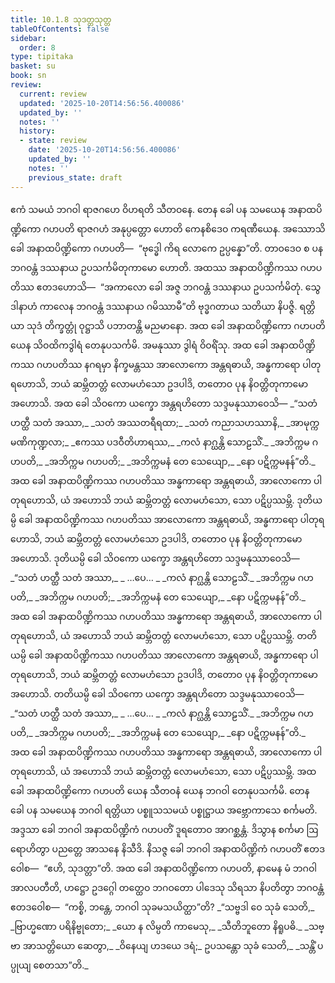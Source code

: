 ```yaml
---
title: 10.1.8 သုဒတ္တသုတ္တ
tableOfContents: false
sidebar:
  order: 8
type: tipitaka
basket: su
book: sn
review:
  current: review
  updated: '2025-10-20T14:56:56.400086'
  updated_by: ''
  notes: ''
  history:
  - state: review
    date: '2025-10-20T14:56:56.400086'
    updated_by: ''
    notes: ''
    previous_state: draft
---
```



<DynamicBreadcrumb />


<ReviewStatus review={frontmatter.review} showDetails={true} />

<HypothesisAnnotation frontmatter={frontmatter} />

<Division number="242" book="sn" e="ch" v="18" p="315">

<Paragraph number="1492" book="sn">
ဧကံ သမယံ ဘဂဝါ ရာဇဂဟေ ဝိဟရတိ သီတဝနေ. တေန ခေါ ပန သမယေန အနာထပိဏ္ဍိကော ဂဟပတိ ရာဇဂဟံ အနုပ္ပတ္တော ဟောတိ ကေနစိဒေဝ ကရဏီယေန. အဿောသိ ခေါ အနာထပိဏ္ဍိကော ဂဟပတိ—  “ဗုဒ္ဓေါ ကိရ လောကေ ဥပ္ပန္နော”တိ. တာဝဒေဝ စ ပန ဘဂဝန္တံ ဒဿနာယ ဥပသင်္ကမိတုကာမော ဟောတိ. အထဿ အနာထပိဏ္ဍိကဿ ဂဟပတိဿ ဧတဒဟောသိ—  “အကာလော ခေါ အဇ္ဇ ဘဂဝန္တံ ဒဿနာယ ဥပသင်္ကမိတုံ. သွေ ဒါနာဟံ ကာလေန ဘဂဝန္တံ ဒဿနာယ ဂမိဿာမီ”တိ ဗုဒ္ဓဂတာယ သတိယာ နိပဇ္ဇိ. ရတ္တိယာ သုဒံ တိက္ခတ္တုံ ဝုဋ္ဌာသိ ပဘာတန္တိ မညမာနော. အထ ခေါ အနာထပိဏ္ဍိကော ဂဟပတိ ယေန သိဝထိကဒွါရံ တေနုပသင်္ကမိ. အမနုဿာ ဒွါရံ ဝိဝရိံသု. အထ ခေါ အနာထပိဏ္ဍိကဿ ဂဟပတိဿ နဂရမှာ နိက္ခမန္တဿ အာလောကော အန္တရဓာယိ, အန္ဓကာရော ပါတုရဟောသိ, ဘယံ ဆမ္ဘိတတ္တံ လောမဟံသော ဥဒပါဒိ, တတောဝ ပုန နိဝတ္တိတုကာမော အဟောသိ. အထ ခေါ သိဝကော ယက္ခော အန္တရဟိတော သဒ္ဒမနုဿာဝေသိ—
</Paragraph>

<Paragraph number="1493" type="verses" book="sn">
_“သတံ ဟတ္ထီ သတံ အဿာ,_  
_သတံ အဿတရီရထာ;_  
_သတံ ကညာသဟဿာနိ,_  
_အာမုက္ကမဏိကုဏ္ဍလာ;_  
_ဧကဿ ပဒဝီတိဟာရဿ,_  
_ကလံ နာဂ္ဃန္တိ သောဠသိံ._  

</Paragraph>

<Paragraph number="1494" type="verses" book="sn">
_အဘိက္ကမ ဂဟပတိ,_  
_အဘိက္ကမ ဂဟပတိ;_  
_အဘိက္ကမနံ တေ သေယျော,_  
_နော ပဋိက္ကမနန်”တိ._  

</Paragraph>

<Paragraph number="1495" book="sn">
အထ ခေါ အနာထပိဏ္ဍိကဿ ဂဟပတိဿ အန္ဓကာရော အန္တရဓာယိ, အာလောကော ပါတုရဟောသိ, ယံ အဟောသိ ဘယံ ဆမ္ဘိတတ္တံ လောမဟံသော, သော ပဋိပ္ပဿမ္ဘိ. ဒုတိယမ္ပိ ခေါ အနာထပိဏ္ဍိကဿ ဂဟပတိဿ အာလောကော အန္တရဓာယိ, အန္ဓကာရော ပါတုရဟောသိ, ဘယံ ဆမ္ဘိတတ္တံ လောမဟံသော ဥဒပါဒိ, တတောဝ ပုန နိဝတ္တိတုကာမော အဟောသိ. ဒုတိယမ္ပိ ခေါ သိဝကော ယက္ခော အန္တရဟိတော သဒ္ဒမနုဿာဝေသိ—
</Paragraph>

<Paragraph number="1496" type="verses" book="sn">
_“သတံ ဟတ္ထီ သတံ အဿာ,_  
_ …ပေ… _  
_ကလံ နာဂ္ဃန္တိ သောဠသိံ._  

</Paragraph>

<Paragraph number="1497" type="verses" book="sn">
_အဘိက္ကမ ဂဟပတိ,_  
_အဘိက္ကမ ဂဟပတိ;_  
_အဘိက္ကမနံ တေ သေယျော,_  
_နော ပဋိက္ကမနန်”တိ._  

</Paragraph>

<Paragraph number="1498" book="sn">
အထ ခေါ အနာထပိဏ္ဍိကဿ ဂဟပတိဿ အန္ဓကာရော အန္တရဓာယိ, အာလောကော ပါတုရဟောသိ, ယံ အဟောသိ ဘယံ ဆမ္ဘိတတ္တံ လောမဟံသော, သော ပဋိပ္ပဿမ္ဘိ. တတိယမ္ပိ ခေါ အနာထပိဏ္ဍိကဿ ဂဟပတိဿ အာလောကော အန္တရဓာယိ, အန္ဓကာရော ပါတုရဟောသိ, ဘယံ ဆမ္ဘိတတ္တံ လောမဟံသော ဥဒပါဒိ, တတောဝ ပုန နိဝတ္တိတုကာမော အဟောသိ. တတိယမ္ပိ ခေါ သိဝကော ယက္ခော အန္တရဟိတော သဒ္ဒမနုဿာဝေသိ—
</Paragraph>

<Paragraph number="1499" type="verses" book="sn">
_“သတံ ဟတ္ထီ သတံ အဿာ,_  
_ …ပေ… _  
_ကလံ နာဂ္ဃန္တိ သောဠသိံ._  

</Paragraph>

<Paragraph number="1500" type="verses" book="sn">
_အဘိက္ကမ ဂဟပတိ,_  
_အဘိက္ကမ ဂဟပတိ;_  
_အဘိက္ကမနံ တေ သေယျော,_  
_နော ပဋိက္ကမနန်”တိ._  

</Paragraph>

<Paragraph number="1501" book="sn">
အထ ခေါ အနာထပိဏ္ဍိကဿ ဂဟပတိဿ အန္ဓကာရော အန္တရဓာယိ, အာလောကော ပါတုရဟောသိ, ယံ အဟောသိ ဘယံ ဆမ္ဘိတတ္တံ လောမဟံသော, သော ပဋိပ္ပဿမ္ဘိ. အထ ခေါ အနာထပိဏ္ဍိကော ဂဟပတိ ယေန သီတဝနံ ယေန ဘဂဝါ တေနုပသင်္ကမိ.
</Paragraph>

<Paragraph number="1502" book="sn">
တေန ခေါ ပန သမယေန ဘဂဝါ ရတ္တိယာ ပစ္စူသသမယံ ပစ္စုဋ္ဌာယ အဗ္ဘောကာသေ စင်္ကမတိ. အဒ္ဒသာ ခေါ ဘဂဝါ အနာထပိဏ္ဍိကံ ဂဟပတိံ ဒူရတောဝ အာဂစ္ဆန္တံ. ဒိသွာန စင်္ကမာ ဩရောဟိတွာ ပညတ္တေ အာသနေ နိသီဒိ. နိသဇ္ဇ ခေါ ဘဂဝါ အနာထပိဏ္ဍိကံ ဂဟပတိံ ဧတဒဝေါစ—  “ဧဟိ, သုဒတ္တာ”တိ. အထ ခေါ အနာထပိဏ္ဍိကော ဂဟပတိ, နာမေန မံ ဘဂဝါ အာလပတီတိ, ဟဋ္ဌော ဥဒဂ္ဂေါ တတ္ထေဝ ဘဂဝတော ပါဒေသု သိရသာ နိပတိတွာ ဘဂဝန္တံ ဧတဒဝေါစ—  “ကစ္စိ, ဘန္တေ, ဘဂဝါ သုခမသယိတ္ထာ”တိ?
</Paragraph>

<Paragraph number="1503" type="verses" book="sn">
_“သဗ္ဗဒါ ဝေ သုခံ သေတိ,_  
_ဗြာဟ္မဏော ပရိနိဗ္ဗုတော;_  
_ယော န လိမ္ပတိ ကာမေသု,_  
_သီတိဘူတော နိရူပဓိ._  

</Paragraph>

<Paragraph number="1504" type="verses" book="sn">
_သဗ္ဗာ အာသတ္တိယော ဆေတွာ,_  
_ဝိနေယျ ဟဒယေ ဒရံ;_  
ဥပသန္တော သုခံ သေတိ,_  
_သန္တိံ ပပ္ပုယျ စေတသာ”တိ._
</Paragraph>
</Division>